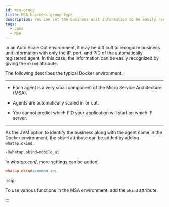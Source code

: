 ```yaml
---
id: msa-group
title: MSA business group type
description: You can set the business unit information to be easily recognized by giving the okind attribute to the Java agent.
tags:
  - Java
  - MSA
---
```


In an Auto Scale Out environment, it may be difficult to recognize business unit information with only the IP, port, and PID of the automatically registered agent. In this case, the information can be easily recognized by giving the `okind` attribute.

The following describes the typical Docker environment.

* * *

- Each agent is a very small component of the Micro Service Architecture (MSA).

- Agents are automatically scaled in or out.

- You cannot predict which PID your application will start on which IP server.

* * *

As the JVM option to identify the business along with the agent name in the Docker environment, the `okind` attribute can be added by adding `whatap.okind`.

```bash title='JAVA_OPTS'
-Dwhatap.okind=mobile_ui
```

In _whatap.conf_, more settings can be added.

```ini title='whatap.conf'
whatap.okind=common_api
```

:::tip

To use various functions in the MSA environment, add the `okind` attribute.

:::
